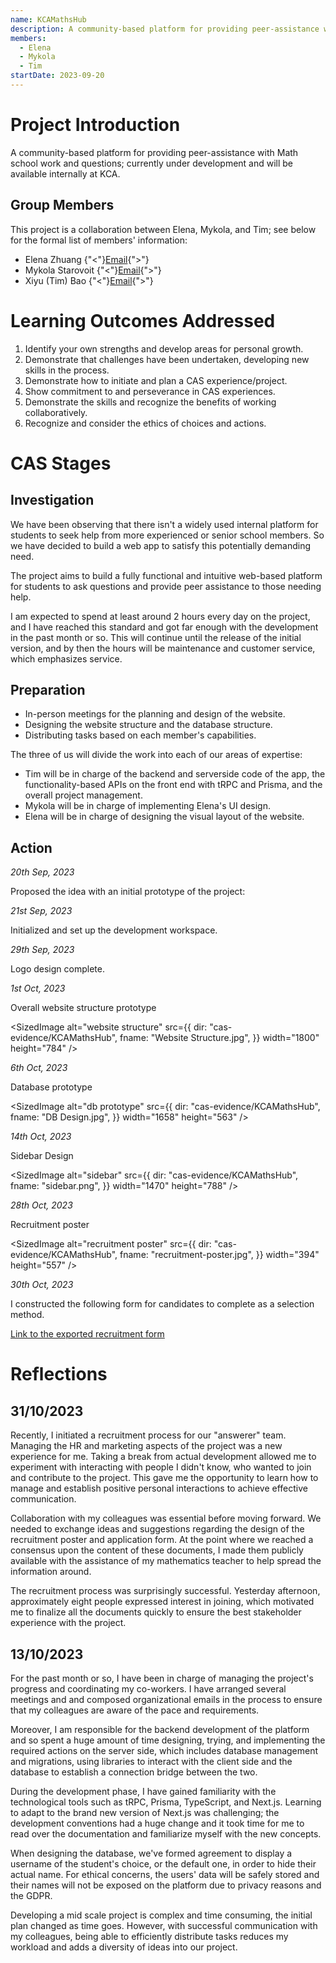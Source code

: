 ```yaml
---
name: KCAMathsHub
description: A community-based platform for providing peer-assistance with Math school work and questions; currently under development and will be available internally at KCA.
members:
  - Elena
  - Mykola
  - Tim
startDate: 2023-09-20
---
```


# Project Introduction

A community-based platform for providing peer-assistance with Math school work and questions; currently under development and will be available internally at KCA.

## Group Members

This project is a collaboration between Elena, Mykola, and Tim; see below for the formal list of members' information:

- Elena Zhuang {"<"}[Email](mailto:elena.zhu@kcpupils.org){">"}
- Mykola Starovoit {"<"}[Email](mailto:mykola.sta@kcpupils.org){">"}
- Xiyu (Tim) Bao {"<"}[Email](mailto:tim.bao@kcpupils.org){">"}

# Learning Outcomes Addressed

1. Identify your own strengths and develop areas for personal growth.
2. Demonstrate that challenges have been undertaken, developing new skills in the process.
3. Demonstrate how to initiate and plan a CAS experience/project.
4. Show commitment to and perseverance in CAS experiences.
5. Demonstrate the skills and recognize the benefits of working collaboratively.
6. Recognize and consider the ethics of choices and actions.

<CASStrandsHours creativityHours={120} activityHours={0} serviceHours={40} />

# CAS Stages

## Investigation

We have been observing that there isn't a widely used internal platform for students to seek help from more experienced or senior school members. So we have decided to build a web app to satisfy this potentially demanding need.

The project aims to build a fully functional and intuitive web-based platform for students to ask questions and provide peer assistance to those needing help.

I am expected to spend at least around 2 hours every day on the project, and I have reached this standard and got far enough with the development in the past month or so. This will continue until the release of the initial version, and by then the hours will be maintenance and customer service, which emphasizes service.

## Preparation

- In-person meetings for the planning and design of the website.
- Designing the website structure and the database structure.
- Distributing tasks based on each member's capabilities.

The three of us will divide the work into each of our areas of expertise:

- Tim will be in charge of the backend and serverside code of the app, the functionality-based APIs on the front end with tRPC and Prisma, and the overall project management.
- Mykola will be in charge of implementing Elena's UI design.
- Elena will be in charge of designing the visual layout of the website.

## Action

_20th Sep, 2023_

Proposed the idea with an initial prototype of the project:

<SizedImage
  alt="Prep"
  src="https://raw.githubusercontent.com/timthedev07/my-website/dev/assets/cas-evidence/KCAMathsHub/v1.0%20Prototype.jpg"
  width="432"
  height="576"
/>

_21st Sep, 2023_

Initialized and set up the development workspace.

<SizedImage
  alt="Prep"
  src="https://raw.githubusercontent.com/timthedev07/my-website/dev/assets/cas-evidence/KCAMathsHub/Development%20Workspace%20Setup.png"
  width="653"
  height="425"
/>

_29th Sep, 2023_

Logo design complete.

<SizedImage
  alt="Logo"
  src="https://raw.githubusercontent.com/timthedev07/my-website/dev/assets/cas-evidence/KCAMathsHub/original.png"
  width="300"
  height="300"
/>

_1st Oct, 2023_

Overall website structure prototype

<SizedImage
  alt="website structure"
  src={{
    dir: "cas-evidence/KCAMathsHub",
    fname: "Website Structure.jpg",
  }}
  width="1800"
  height="784"
/>

_6th Oct, 2023_

Database prototype

<SizedImage
  alt="db prototype"
  src={{
    dir: "cas-evidence/KCAMathsHub",
    fname: "DB Design.jpg",
  }}
  width="1658"
  height="563"
/>

_14th Oct, 2023_

Sidebar Design

<SizedImage
  alt="sidebar"
  src={{
    dir: "cas-evidence/KCAMathsHub",
    fname: "sidebar.png",
  }}
  width="1470"
  height="788"
/>

_28th Oct, 2023_

Recruitment poster

<SizedImage
  alt="recruitment poster"
  src={{
    dir: "cas-evidence/KCAMathsHub",
    fname: "recruitment-poster.jpg",
  }}
  width="394"
  height="557"
/>

_30th Oct, 2023_

I constructed the following form for candidates to complete as a selection method.

[Link to the exported recruitment form](https://drive.google.com/file/d/1kuuUkz8Cy1R_mcbv8TGLGFmHCbIW60fO/view?usp=share_link)

# Reflections

## 31/10/2023

Recently, I initiated a recruitment process for our "answerer" team. Managing the HR and marketing aspects of the project was a new experience for me. Taking a break from actual development allowed me to experiment with interacting with people I didn't know, who wanted to join and contribute to the project. This gave me the opportunity to learn how to manage and establish positive personal interactions to achieve effective communication.

Collaboration with my colleagues was essential before moving forward. We needed to exchange ideas and suggestions regarding the design of the recruitment poster and application form. At the point where we reached a consensus upon the content of these documents, I made them publicly available with the assistance of my mathematics teacher to help spread the information around.

The recruitment process was surprisingly successful. Yesterday afternoon, approximately eight people expressed interest in joining, which motivated me to finalize all the documents quickly to ensure the best stakeholder experience with the project.

## 13/10/2023

For the past month or so, I have been in charge of managing the project's progress and coordinating my co-workers. I have arranged several meetings and and composed organizational emails in the process to ensure that my colleagues are aware of the pace and requirements.

Moreover, I am responsible for the backend development of the platform and so spent a huge amount of time designing, trying, and implementing the required actions on the server side, which includes database management and migrations, using libraries to interact with the client side and the database to establish a connection bridge between the two.

During the development phase, I have gained familiarity with the technological tools such as tRPC, Prisma, TypeScript, and Next.js. Learning to adapt to the brand new version of Next.js was challenging; the development conventions had a huge change and it took time for me to read over the documentation and familiarize myself with the new concepts.

When designing the database, we've formed agreement to display a username of the student's choice, or the default one, in order to hide their actual name. For ethical concerns, the users' data will be safely stored and their names will not be exposed on the platform due to privacy reasons and the GDPR.

Developing a mid scale project is complex and time consuming, the initial plan changed as time goes. However, with successful communication with my colleagues, being able to efficiently distribute tasks reduces my workload and adds a diversity of ideas into our project.
